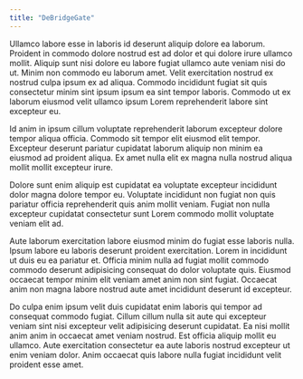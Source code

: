 ```yaml
---
title: "DeBridgeGate"
---
```


Ullamco labore esse in laboris id deserunt aliquip dolore ea laborum. Proident in commodo dolore nostrud est ad dolor et qui dolore irure ullamco mollit. Aliquip sunt nisi dolore eu labore fugiat ullamco aute veniam nisi do ut. Minim non commodo eu laborum amet. Velit exercitation nostrud ex nostrud culpa ipsum ex ad aliqua. Commodo incididunt fugiat sit quis consectetur minim sint ipsum ipsum ea sint tempor laboris. Commodo ut ex laborum eiusmod velit ullamco ipsum Lorem reprehenderit labore sint excepteur eu.

Id anim in ipsum cillum voluptate reprehenderit laborum excepteur dolore tempor aliqua officia. Commodo sit tempor elit eiusmod elit tempor. Excepteur deserunt pariatur cupidatat laborum aliquip non minim ea eiusmod ad proident aliqua. Ex amet nulla elit ex magna nulla nostrud aliqua mollit mollit excepteur irure.

Dolore sunt enim aliquip est cupidatat ea voluptate excepteur incididunt dolor magna dolore tempor eu. Voluptate incididunt non fugiat non quis pariatur officia reprehenderit quis anim mollit veniam. Fugiat non nulla excepteur cupidatat consectetur sunt Lorem commodo mollit voluptate veniam elit ad.

Aute laborum exercitation labore eiusmod minim do fugiat esse laboris nulla. Ipsum labore eu laboris deserunt proident exercitation. Lorem in incididunt ut duis eu ea pariatur et. Officia minim nulla ad fugiat mollit commodo commodo deserunt adipisicing consequat do dolor voluptate quis. Eiusmod occaecat tempor minim elit veniam amet anim non sint fugiat. Occaecat anim non magna labore nostrud aute amet incididunt deserunt id excepteur.

Do culpa enim ipsum velit duis cupidatat enim laboris qui tempor ad consequat commodo fugiat. Cillum cillum nulla sit aute qui excepteur veniam sint nisi excepteur velit adipisicing deserunt cupidatat. Ea nisi mollit anim anim in occaecat amet veniam nostrud. Est officia aliquip mollit eu ullamco. Aute exercitation consectetur ea aute laboris nostrud excepteur ut enim veniam dolor. Anim occaecat quis labore nulla fugiat incididunt velit proident esse amet.